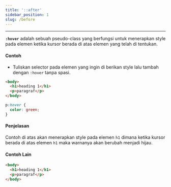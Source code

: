 ```yaml
---
title: '::after'
sidebar_position: 1
slug: /before
---
```


<hr />

**`:hover`** adalah sebuah pseudo-class yang berfungsi untuk menerapkan style pada elemen ketika kursor berada di atas elemen yang telah di tentukan.

#### Contoh

- Tuliskan selector pada elemen yang ingin di berikan style lalu tambah dengan `:hover` tanpa spasi.

```html title="HTML"
<body>
  <h1>heading 1</h1>
  <p>paragraf</p>
</body>
```

```css title="CSS"
p:hover {
  color: green;
}
```

#### Penjelasan

Contoh di atas akan menerapkan style pada elemen `h1` dimana ketika kursor berada di atas elemen `h1` maka warnanya akan berubah menjadi hijau.

#### Contoh Lain

```html title="HTML"
<body>
  <h1>heading 1</h1>
  <p>paragraf</p>
</body>
```
